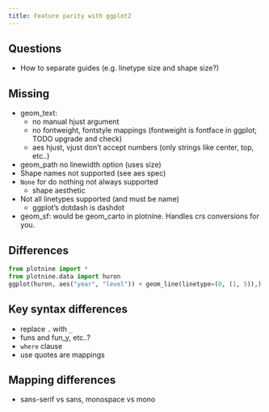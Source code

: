 ```yaml
---
title: Feature parity with ggplot2
---
```


## Questions

* How to separate guides (e.g. linetype size and shape size?)

## Missing

* geom_text:
  - no manual hjust argument
  - no fontweight, fontstyle mappings (fontweight is fontface in ggplot; TODO upgrade and check)
  - aes hjust, vjust don't accept numbers (only strings like center, top, etc..)
* geom_path no linewidth option (uses size)
* Shape names not supported (see aes spec)
* `None` for do nothing not always supported
  - shape aesthetic
* Not all linetypes supported (and must be name)
  - ggplot's dotdash is dashdot
* geom_sf: would be geom_carto in plotnine. Handles crs conversions for you.

## Differences

```python
from plotnine import *
from plotnine.data import huron
ggplot(huron, aes("year", "level")) + geom_line(linetype=(0, (1, 5)),)
```

## Key syntax differences

* replace `.` with `_`
* funs and fun_y, etc..?
* `where` clause
* use quotes are mappings

## Mapping differences

* sans-serif vs sans, monospace vs mono

